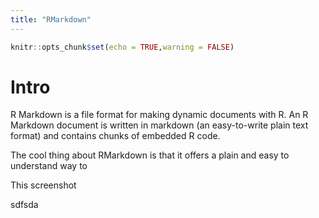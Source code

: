 ---
title: "RMarkdown"
---

```{r setup, include=FALSE}
knitr::opts_chunk$set(echo = TRUE,warning = FALSE)
```

# Intro

R Markdown is a file format for making dynamic documents with R. An R Markdown document is written in markdown (an easy-to-write plain text format) and contains chunks of embedded R code.

The cool thing about RMarkdown is that it offers a plain and easy to understand way to 

This screenshot 

[](Files/rmarkdown-screenshot.png)

sdfsda 
